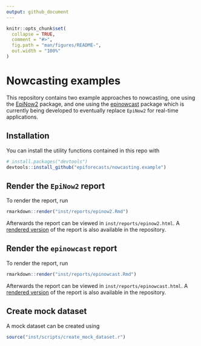 ```yaml
---
output: github_document
---
```


<!-- README.md is generated from README.Rmd. Please edit that file -->

```r
knitr::opts_chunk$set(
  collapse = TRUE,
  comment = "#>",
  fig.path = "man/figures/README-",
  out.width = "100%"
)
```

# Nowcasting examples

This repository contains two example approaches to nowcasting, one using the [EpiNow2](https://epiforecasts.io/EpiNow2/) package, and one using the [epinowcast](https://epiforecasts.io/epinowcast/) package which is currently being developed to eventually replace `EpiNow2` for real-time applications.

## Installation

You can install the utility functions contained in this repo with

```r
# install.packages("devtools")
devtools::install_github("epiforecasts/nowcasting.example")
```

## Render the `EpiNow2` report

To render the report, run

``` r
rmarkdown::render("inst/reports/epinow2.Rmd")
```

Afterwards the report can be viewed in
`inst/reports/epinow2.html`. A [rendered version](inst/reports/epinow2.md) of the report is also available in the repository.

## Render the `epinowcast` report

To render the report, run

``` r
rmarkdown::render("inst/reports/epinowcast.Rmd")
```

Afterwards the report can be viewed in
`inst/reports/epinowcast.html`. A [rendered version](inst/reports/epinowcast.md) of the report is also available in the repository.

## Create mock dataset

A mock dataset can be created using

```r
source("inst/scripts/create_mock_dataset.r")
```



